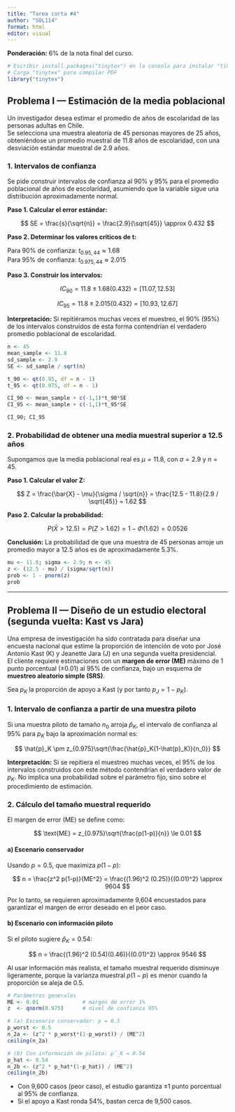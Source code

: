 ```yaml
---
title: "Tarea corta #4"
author: "SOL114"
format: html
editor: visual
---
```


**Ponderación:** 6% de la nota final del curso.

```r
# Escribir install.packages("tinytex") en la consola para instalar "tinytex"
# Carga "tinytex" para compilar PDF
library("tinytex")
```

## Problema I — Estimación de la media poblacional

Un investigador desea estimar el promedio de años de escolaridad de las personas adultas en Chile.  
Se selecciona una muestra aleatoria de 45 personas mayores de 25 años, obteniéndose un promedio muestral de 11.8 años de escolaridad, con una desviación estándar muestral de 2.9 años.

### 1. Intervalos de confianza
Se pide construir intervalos de confianza al 90% y 95% para el promedio poblacional de años de escolaridad, asumiendo que la variable sigue una distribución aproximadamente normal.

**Paso 1. Calcular el error estándar:**

$$ SE = \frac{s}{\sqrt{n}} = \frac{2.9}{\sqrt{45}} \approx 0.432 $$

**Paso 2. Determinar los valores críticos de t:**

Para 90% de confianza:  $t_{0.95,44} \approx 1.68$  
Para 95% de confianza:  $t_{0.975,44} \approx 2.015$

**Paso 3. Construir los intervalos:**

$$
IC_{90} = 11.8 \pm 1.68(0.432) = [11.07, 12.53]
$$

$$
IC_{95} = 11.8 \pm 2.015(0.432) = [10.93, 12.67]
$$

**Interpretación:** Si repitiéramos muchas veces el muestreo, el 90% (95%) de los intervalos construidos de esta forma contendrían el verdadero promedio poblacional de escolaridad.

```r
n <- 45
mean_sample <- 11.8
sd_sample <- 2.9
SE <- sd_sample / sqrt(n)

t_90 <- qt(0.95, df = n - 1)
t_95 <- qt(0.975, df = n - 1)

CI_90 <- mean_sample + c(-1,1)*t_90*SE
CI_95 <- mean_sample + c(-1,1)*t_95*SE

CI_90; CI_95
```

### 2. Probabilidad de obtener una media muestral superior a 12.5 años

Supongamos que la media poblacional real es $\mu = 11.8$, con $\sigma = 2.9$ y $n = 45$.

**Paso 1. Calcular el valor Z:**

$$
Z = \frac{\bar{X} - \mu}{\sigma / \sqrt{n}} = \frac{12.5 - 11.8}{2.9 / \sqrt{45}} = 1.62
$$

**Paso 2. Calcular la probabilidad:**

$$
P(\bar{X} > 12.5) = P(Z > 1.62) = 1 - \Phi(1.62) = 0.0526
$$

**Conclusión:** La probabilidad de que una muestra de 45 personas arroje un promedio mayor a 12.5 años es de aproximadamente 5.3%.

```r
mu <- 11.8; sigma <- 2.9; n <- 45
z <- (12.5 - mu) / (sigma/sqrt(n))
prob <- 1 - pnorm(z)
prob
```

---

## Problema II — Diseño de un estudio electoral (segunda vuelta: Kast vs Jara)

Una empresa de investigación ha sido contratada para diseñar una encuesta nacional que estime la proporción de intención de voto por José Antonio Kast (K) y Jeanette Jara (J) en una segunda vuelta presidencial.  
El cliente requiere estimaciones con un **margen de error (ME)** máximo de 1 punto porcentual (±0.01) al 95% de confianza, bajo un esquema de **muestreo aleatorio simple (SRS)**.

Sea $p_K$ la proporción de apoyo a Kast (y por tanto $p_J = 1 - p_K$).

### 1. Intervalo de confianza a partir de una muestra piloto
Si una muestra piloto de tamaño $n_0$ arroja $\hat{p}_K$, el intervalo de confianza al 95% para $p_K$ bajo la aproximación normal es:

$$
\hat{p}_K \pm z_{0.975}\sqrt{\frac{\hat{p}_K(1-\hat{p}_K)}{n_0}}
$$

**Interpretación:** Si se repitiera el muestreo muchas veces, el 95% de los intervalos construidos con este método contendrían el verdadero valor de $p_K$. No implica una probabilidad sobre el parámetro fijo, sino sobre el procedimiento de estimación.

### 2. Cálculo del tamaño muestral requerido

El margen de error (ME) se define como:

$$
\text{ME} = z_{0.975}\sqrt{\frac{p(1-p)}{n}} \le 0.01
$$

#### a) Escenario conservador
Usando $p = 0.5$, que maximiza $p(1-p)$:

$$
n = \frac{z^2 p(1-p)}{ME^2} = \frac{(1.96)^2 (0.25)}{(0.01)^2} \approx 9604
$$

Por lo tanto, se requieren aproximadamente 9,604 encuestados para garantizar el margen de error deseado en el peor caso.

#### b) Escenario con información piloto
Si el piloto sugiere $\hat{p}_K = 0.54$:

$$
n = \frac{(1.96)^2 (0.54)(0.46)}{(0.01)^2} \approx 9546
$$

Al usar información más realista, el tamaño muestral requerido disminuye ligeramente, porque la varianza muestral $p(1-p)$ es menor cuando la proporción se aleja de 0.5.

```r
# Parámetros generales
ME <- 0.01              # margen de error 1%
z  <- qnorm(0.975)      # nivel de confianza 95%

# (a) Escenario conservador: p = 0.5
p_worst <- 0.5
n_2a <- (z^2 * p_worst*(1-p_worst)) / (ME^2)
ceiling(n_2a)

# (b) Con información de piloto: p̂_K = 0.54
p_hat <- 0.54
n_2b <- (z^2 * p_hat*(1-p_hat)) / (ME^2)
ceiling(n_2b)
```

- Con 9,600 casos (peor caso), el estudio garantiza ±1 punto porcentual al 95% de confianza.  
- Si el apoyo a Kast ronda 54%, bastan cerca de 9,500 casos.  


